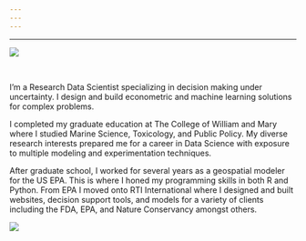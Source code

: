 ```yaml
---
---
---
```

---

<link rel="stylesheet" href="styles.css" type="text/css">

<img src="files/milford_sound.jpg">

<br>

I'm a Research Data Scientist specializing in decision making under uncertainty. I design and build econometric and machine learning solutions for complex problems.

I completed my graduate education at The College of William and Mary where I studied Marine Science, Toxicology, and Public Policy.  My diverse research interests prepared me for a career in Data Science with exposure to multiple modeling and experimentation techniques.

After graduate school, I worked for several years as a geospatial modeler for the US EPA. This is where I honed my programming skills in both R and Python. From EPA I moved onto RTI International where I designed and built websites, decision support tools, and models for a variety of clients including the FDA, EPA, and Nature Conservancy amongst others.


<img src="files/sds_old.jpg">